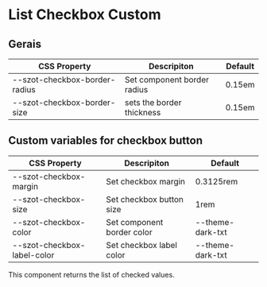 
<Meta title="Components/FormFields/ListCheckbox/Custom" />

# List Checkbox Custom

## Gerais

| CSS Property                  | Descripiton                 | Default |
| ----------------------------- | --------------------------- | ------- |
| --szot-checkbox-border-radius | Set component border radius | 0.15em  |
| --szot-checkbox-border-size   | sets the border thickness   | 0.15em  |

## Custom variables for checkbox button

| CSS Property                | Descripiton                | Default          |
| --------------------------- | -------------------------- | ---------------- |
| --szot-checkbox-margin      | Set checkbox margin        | 0.3125rem        |
| --szot-checkbox-size        | Set checkbox button size   | 1rem             |
| --szot-checkbox-color       | Set component border color | --theme-dark-txt |
| --szot-checkbox-label-color | Set checkbox label color   | --theme-dark-txt |

<p>This component returns the list of checked values.</p>
